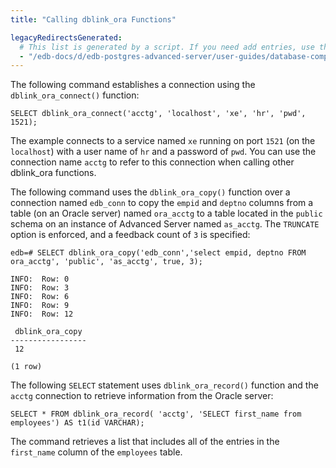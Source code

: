 ```yaml
---
title: "Calling dblink_ora Functions"

legacyRedirectsGenerated:
  # This list is generated by a script. If you need add entries, use the `legacyRedirects` key.
  - "/edb-docs/d/edb-postgres-advanced-server/user-guides/database-compatibility-for-oracle-developers-guide/10/Database_Compatibility_for_Oracle_Developers_Guide_10.1.126.html"
---
```


<div id="calling_dblink_ora_functions" class="registered_link"></div>

The following command establishes a connection using the `dblink_ora_connect()` function:

```text
SELECT dblink_ora_connect('acctg', 'localhost', 'xe', 'hr', 'pwd', 1521);
```

The example connects to a service named `xe` running on port `1521` (on the `localhost`) with a user name of `hr` and a password of `pwd`. You can use the connection name `acctg` to refer to this connection when calling other dblink_ora functions.

The following command uses the `dblink_ora_copy()` function over a connection named `edb_conn` to copy the `empid` and `deptno` columns from a table (on an Oracle server) named `ora_acctg` to a table located in the `public` schema on an instance of Advanced Server named `as_acctg`. The `TRUNCATE` option is enforced, and a feedback count of `3` is specified:

```text
edb=# SELECT dblink_ora_copy('edb_conn','select empid, deptno FROM
ora_acctg', 'public', 'as_acctg', true, 3);

INFO:  Row: 0
INFO:  Row: 3
INFO:  Row: 6
INFO:  Row: 9
INFO:  Row: 12

 dblink_ora_copy
-----------------
 12

(1 row)
```

The following `SELECT` statement uses `dblink_ora_record()` function and the `acctg` connection to retrieve information from the Oracle server:

```text
SELECT * FROM dblink_ora_record( 'acctg', 'SELECT first_name from employees') AS t1(id VARCHAR);
```

The command retrieves a list that includes all of the entries in the `first_name` column of the `employees` table.

